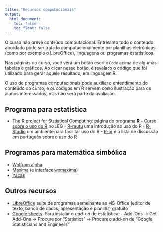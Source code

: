 ```yaml
---
title: "Recursos computacionais"
output:
  html_document:
    toc: false
    toc_float: false
---
```


O curso não prevê conteúdo computacional. Entretanto todo o conteúdo
abordado pode ser tratado computacionalmente por planilhas eletrônicas
(como por exemplo o LibreOffice), linguagens ou programas estatísticos.

Nas páginas do curso, você verá um botão escrito `Code` acima de algumas
tabelas e gráficos. Ao clicar nesse botão, é revelado o código que foi
utilizado para gerar aquele resultado, em linguagem R.

O uso de programas computacionais pode auxiliar o entendimento do
conteúdo do curso, e os códigos em R servem como ilustração para os
alunos interessados, mas não será parte da avaliação.

## Programa para estatística

- [The R project for Statistical Computing](http://www.r-project.org):
  página do programa **R**
      - [Curso sobre o uso do R](sofware:material-r) no LEG
      - [R-rautu](http://git.leg.ufpr.br/fernandomayer/R-rautu) uma
        introdução ao uso do R
      - [R-Studio](http://www.rstudio.org) um ambiente para facilitar
        uso do R
      - [R-br](https://listas.inf.ufpr.br/cgi-bin/mailman/listinfo/r-br)
        é a lista de discussão em português sobre o uso do R

## Programas para matemática simbólica

- [Wolfram alpha](http://www.wolframalpha.com)
- [Maxima](http://maxima.sourceforge.net) (e interface
  [wxmaxima](http://andrejv.github.com/wxmaxima/))
- [Yacas](http://yacas.sourceforge.net)

## Outros recursos

- [LibreOffice](https://pt-br.libreoffice.org) suíte de programas
  semelhante ao MS-Office (editor de texto, banco de dados, apresentação
  e planilha) gratuito
- [Google sheets](https://www.google.com/sheets/about). Para instalar o
  *add-on* de estatística:
        - Add-Ons -> Get Add-Ons -> Procure por "Statistics" -> Procure
          o add-on de "Google Statisticians and Engineers"
